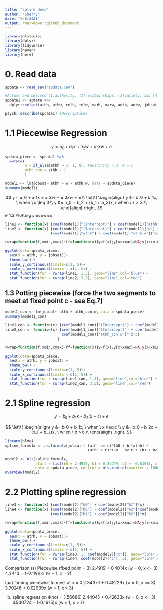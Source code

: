 ```yaml
---
title: "spline demo"
author: "Sherry"
date: "4/8/2021"
output: rmarkdown::github_document
---
```

```r
library(nlstools)
library(dplyr)
library(tidyverse)
library(haven)
library(here)
```

# 0. Read data
```r
spdata <- read_sav("spdata.sav")

#Actual and Desired (1)authority, (2)relationships, (3)variety, and (4)autonomy to predict jobsat
spdata1 <- spdata %>% 
  dplyr::select(athh, athw, relh, relw, varh, varw, auth, autw, jobsat) 

psych::describe(spdata1) #Descriptives 
```

# 1.1 Piecewise Regression
$$y = a_0 + a_1x + a_2w + a_3xw + e$$
```r
spdata_piece <- spdata1 %>%
  mutate(
         w = if_else(athh > 3, 1, 0), #authority > 3, w = 1
         athh_con = athh - 3
         ) 

model1 <- lm(jobsat~ athh + w + athh:w, data = spdata_piece)
summary(model1)
```

$$
y = a_0 + a_1x + a_2w + a_3xw + e \\
\left\{
  \begin{align}
y &= b_0 + b_1x, \ when \ x \leq 3 \\
y &= b_0 + b_2 + (b_1 + b_3)x, \ when \ x > 3 \\
  \end{align}
\right.
$$
# 1.2 Plotting piecewise 
```r
line1 <- function(x) {coef(model1)["(Intercept)"] + coef(model1)["athh"]*x}
line2 <- function(x) {coef(model1)["(Intercept)"] + coef(model1)["w"] +
                     (coef(model1)["athh"] + coef(model1)["athh:w"])*x}

rwrap=function(f,xmin,xmax){ff=function(x){y=f(x);y[x>xmax]=NA;y[x<xmin]=NA;y}}

ggplot(data=spdata_piece,
  aes(x = athh, y = jobsat))+
  theme_bw() +
  scale_y_continuous(limits=c(1, 5))+
  scale_x_continuous(limits = c(1, 5)) + 
  stat_function(fun = rwrap(line1, 1,3), geom="line",col="blue") + 
  stat_function(fun = rwrap(line2, 3,5), geom="line",col="red")
```

## 1.3 Potting piecewise (force the two segments to meet at fixed point c - see Eq.7)
```r
model1_con <- lm(jobsat~ athh + athh_con:w, data = spdata_piece)
summary(model1_con)

line1_con <- function(x) {coef(model1_con)["(Intercept)"] + coef(model1_con)["athh"]*x}
line2_con <- function(x) {coef(model1_con)["(Intercept)"] + coef(model1_con)["athh"]*x +
                          coef(model1_con)["athh_con:w"]*(x-3)
                        }

rwrap=function(f,xmin,xmax){ff=function(x){y=f(x);y[x>xmax]=NA;y[x<xmin]=NA;y}}

ggplot(data=spdata_piece,
  aes(x = athh, y = jobsat))+
  theme_bw() +
  scale_y_continuous(limits=c(1, 5))+
  scale_x_continuous(limits = c(1, 5)) + 
  stat_function(fun = rwrap(line1_con, 1,3), geom="line",col="blue") + 
  stat_function(fun = rwrap(line2_con, 3,5), geom="line",col="red")
```


# 2.1 Spline regression
$$
y = b_0 + b_1x + b_2(x-c) +e
$$

$$
\left\{
  \begin{align}
y &= b_0 + b_1x, \ when \ x \leq c \\
y &= b_0 - b_2c + (b_1 + b_2)x, \ when \ x > c \\
  \end{align}
\right.
$$
```r
library(nlme)
spline_formula <- as.formula(jobsat ~ (athh <= c)*(b0 + b1*athh) + 
                                      (athh > c)*(b0 - b2*c + (b1 + b2)*athh))

model2 <- nls(spline_formula,
              start = list(b0 = 2.4919, b1 = 0.83799, b2 = -0.61005, c = 3), 
              data = spdata_piece, control = nls.control(maxiter = 100000))
overview(model2)
```

# 2.2 Plotting spline regression
```r
line3 <- function(x) {coef(model2)["b0"] + coef(model2)["b1"]*x}
line4 <- function(x) {coef(model2)["b0"] - coef(model2)["b2"]*coef(model2)["c"] +
                     (coef(model2)["b1"] + coef(model2)["b2"])*x}

rwrap=function(f,xmin,xmax){ff=function(x){y=f(x);y[x>xmax]=NA;y[x<xmin]=NA;y}}

ggplot(data=spdata_piece,
  aes(x = athh, y = jobsat))+
  theme_bw() +
  scale_y_continuous(limits=c(1, 5))+
  scale_x_continuous(limits = c(1, 5)) + 
  stat_function(fun = rwrap(line3, 1, coef(model2)["c"]), geom="line",col="blue") + 
  stat_function(fun = rwrap(line4, coef(model2)["c"], 5), geom="line",col="red")
```

Comparison
(a) Piecewise (fixed point = 3)
2.4919 + 0.4014x     (w = 0, x <= 3)
4.3442 + (-0.1186)x  (w = 1, x > 3)

(aa) forcing piecewise to meet at x = 3
2.34376 + 0.48229x (w = 0, x <= 3)
3.70246 + 0.02939x (w = 1, x > 3) 

(b) spline regression (knot = 3.56686)
2.44045  + 0.42633x   (w = 0, x <= 3)
4.540724 + (-0.1625)x (w = 1, x > 3) 